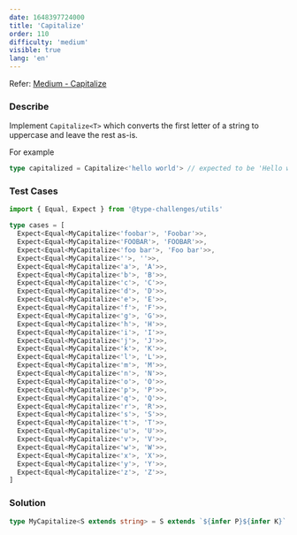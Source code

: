 ```yaml
---
date: 1648397724000
title: 'Capitalize'
order: 110
difficulty: 'medium'
visible: true
lang: 'en'
---
```


Refer: [Medium - Capitalize](https://github.com/type-challenges/type-challenges/blob/main/questions/00110-medium-capitalize/README.md)

### Describe

Implement `Capitalize<T>` which converts the first letter of a string to uppercase and leave the rest as-is.

For example

```typescript
type capitalized = Capitalize<'hello world'> // expected to be 'Hello world'
```

### Test Cases

```typescript
import { Equal, Expect } from '@type-challenges/utils'

type cases = [
  Expect<Equal<MyCapitalize<'foobar'>, 'Foobar'>>,
  Expect<Equal<MyCapitalize<'FOOBAR'>, 'FOOBAR'>>,
  Expect<Equal<MyCapitalize<'foo bar'>, 'Foo bar'>>,
  Expect<Equal<MyCapitalize<''>, ''>>,
  Expect<Equal<MyCapitalize<'a'>, 'A'>>,
  Expect<Equal<MyCapitalize<'b'>, 'B'>>,
  Expect<Equal<MyCapitalize<'c'>, 'C'>>,
  Expect<Equal<MyCapitalize<'d'>, 'D'>>,
  Expect<Equal<MyCapitalize<'e'>, 'E'>>,
  Expect<Equal<MyCapitalize<'f'>, 'F'>>,
  Expect<Equal<MyCapitalize<'g'>, 'G'>>,
  Expect<Equal<MyCapitalize<'h'>, 'H'>>,
  Expect<Equal<MyCapitalize<'i'>, 'I'>>,
  Expect<Equal<MyCapitalize<'j'>, 'J'>>,
  Expect<Equal<MyCapitalize<'k'>, 'K'>>,
  Expect<Equal<MyCapitalize<'l'>, 'L'>>,
  Expect<Equal<MyCapitalize<'m'>, 'M'>>,
  Expect<Equal<MyCapitalize<'n'>, 'N'>>,
  Expect<Equal<MyCapitalize<'o'>, 'O'>>,
  Expect<Equal<MyCapitalize<'p'>, 'P'>>,
  Expect<Equal<MyCapitalize<'q'>, 'Q'>>,
  Expect<Equal<MyCapitalize<'r'>, 'R'>>,
  Expect<Equal<MyCapitalize<'s'>, 'S'>>,
  Expect<Equal<MyCapitalize<'t'>, 'T'>>,
  Expect<Equal<MyCapitalize<'u'>, 'U'>>,
  Expect<Equal<MyCapitalize<'v'>, 'V'>>,
  Expect<Equal<MyCapitalize<'w'>, 'W'>>,
  Expect<Equal<MyCapitalize<'x'>, 'X'>>,
  Expect<Equal<MyCapitalize<'y'>, 'Y'>>,
  Expect<Equal<MyCapitalize<'z'>, 'Z'>>,
]
```

### Solution

```typescript
type MyCapitalize<S extends string> = S extends `${infer P}${infer K}` ? `${Uppercase<P>}${K}` : S
```
